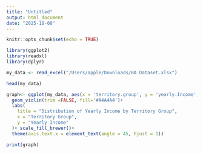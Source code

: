 ```yaml
---
title: "Untitled"
output: html_document
date: "2025-10-08"
---
```


```r
knitr::opts_chunk$set(echo = TRUE)
```

```r
library(ggplot2)
library(readxl)
library(dplyr)
```
```r

my_data <- read_excel("/Users/apple/Downloads/BA Dataset.xlsx")


```
```r
head(my_data)
```

```r

graph<- ggplot(my_data, aes(x = 'territory.group', y = 'yearly.Income', fill = 'territory.group')) +
  geom_violin(trim =FALSE, fill='#A4A4A4')+
  labs(
    title = "Distribution of Yearly Income by Territory Group",
    x = "Territory Group",
    y = "Yearly Income"
  )+ scale_fill_brewer()+ 
  theme(axis.text.x = element_text(angle = 45, hjust = 1))

```
```r
print(graph)
```



 